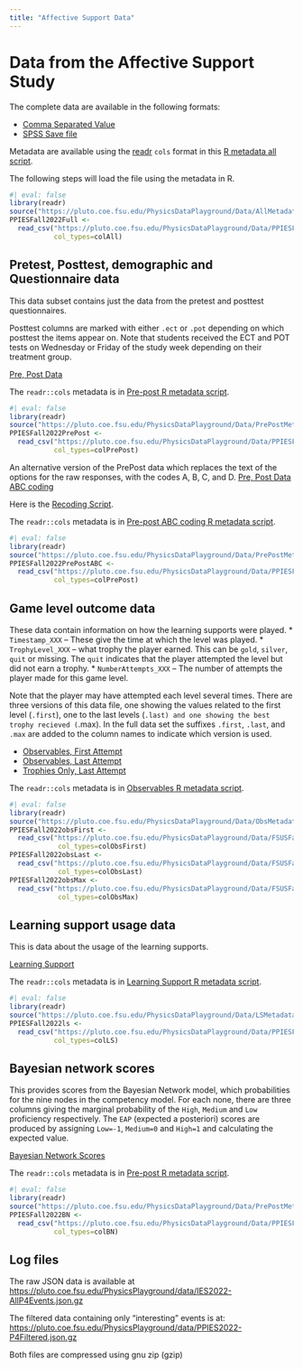 ```yaml
---
title: "Affective Support Data"
---
```


# Data from the Affective Support Study

The complete data are available in the following formats:

* [Comma Separated Value](Data/PPIESFall2022Full.csv)
* [SPSS Save file](Data/PPIESFall2022BigDaddy.sav)

Metadata are available using the [readr](https://readr.tidyverse.org/) `cols` format in
this [R metadata all script](Data/AllMetadata.R).

The following steps will load the file using the metadata in R.
```r
#| eval: false
library(readr)
source("https://pluto.coe.fsu.edu/PhysicsDataPlayground/Data/AllMetadata.R")
PPIESFall2022Full <- 
  read_csv("https://pluto.coe.fsu.edu/PhysicsDataPlayground/Data/PPIESFall2022Full.csv",
           col_types=colAll)
```


## Pretest, Posttest, demographic and Questionnaire data

This data subset contains just the data from the pretest and posttest questionnaires.

Posttest columns are marked with either `.ect` or `.pot` depending on which
posttest the items appear on.  Note that students received the ECT and POT 
tests on Wednesday or Friday of the study week depending on their treatment group.

[Pre, Post Data](Data/PPIESFall2022PrePost.csv)


The `readr::cols` metadata is in [Pre-post R metadata script]("https://pluto.coe.fsu.edu/PhysicsDataPlayground/Data/PrePostMetadata.R").

```r
#| eval: false
library(readr)
source("https://pluto.coe.fsu.edu/PhysicsDataPlayground/Data/PrePostMetadata.R")
PPIESFall2022PrePost <- 
  read_csv("https://pluto.coe.fsu.edu/PhysicsDataPlayground/Data/PPIESFall2022PrePost.csv",
           col_types=colPrePost)
```

An alternative version of the PrePost data which replaces the text of the options for the
raw responses, with the codes A, B, C, and D.
[Pre, Post Data ABC coding](Data/PPIESFall2022PrePostABC.csv)

Here is the [Recoding Script](scripts/RecodeRawData.R).

The `readr::cols` metadata is in [Pre-post ABC coding R metadata script]("https://pluto.coe.fsu.edu/PhysicsDataPlayground/Data/PrePostMetadataABC.R").

```r
#| eval: false
library(readr)
source("https://pluto.coe.fsu.edu/PhysicsDataPlayground/Data/PrePostMetadataABC.R")
PPIESFall2022PrePostABC <- 
  read_csv("https://pluto.coe.fsu.edu/PhysicsDataPlayground/Data/PPIESFall2022PrePostABC.csv",
           col_types=colPrePost)
```

## Game level outcome data

These data contain information on how the learning supports were played.
* `Timestamp_XXX` -- These give the time at which the level was played.
* `TrophyLevel_XXX` -- what trophy the player earned.  This can be `gold`,
`silver`, `quit` or missing.  The `quit` indicates that the player attempted
the level but did not earn a trophy.
* `NumberAttempts_XXX` -- The number of attempts the player made for this game level.

Note that the player may have attempted each level several times.  There 
are three versions of this data file, one showing the values related to the
first level (`.first`), one to the last levels (`.last) and one showing the best 
trophy recieved (`.max).  In the full data set the suffixes
`.first`, `.last`, and `.max` are added to the column names to indicate which
version is used.

* [Observables, First Attempt](Data/PPIESFall2022obsFirst.csv)
* [Observables, Last Attempt](Data/PPIESFall2022obsLast.csv)
* [Trophies Only, Last Attempt](Data/PPIESFall2022obsMax.csv)

The `readr::cols` metadata is in [Observables R metadata script]("https://pluto.coe.fsu.edu/PhysicsDataPlayground/Data/ObsMetadata.R").

```r
#| eval: false
library(readr)
source("https://pluto.coe.fsu.edu/PhysicsDataPlayground/Data/ObsMetadata.R")
PPIESFall2022obsFirst <-
  read_csv("https://pluto.coe.fsu.edu/PhysicsDataPlayground/Data/FSUSFall2022obsFirst.csv",
            col_types=colObsFirst)
PPIESFall2022obsLast <-
  read_csv("https://pluto.coe.fsu.edu/PhysicsDataPlayground/Data/FSUSFall2022obsFirst.csv",
            col_types=colObsLast)
PPIESFall2022obsMax <-
  read_csv("https://pluto.coe.fsu.edu/PhysicsDataPlayground/Data/FSUSFall2022obsFirst.csv",
            col_types=colObsMax)
```


## Learning support usage data

This is data about the usage of the learning supports.

[Learning Support](Data/PPIESFall2022ls.csv)

The `readr::cols` metadata is in [Learning Support R metadata script]("https://pluto.coe.fsu.edu/PhysicsDataPlayground/Data/LSMetadata.R").

```r
#| eval: false
library(readr)
source("https://pluto.coe.fsu.edu/PhysicsDataPlayground/Data/LSMetadata.R")
PPIESFall2022ls <- 
  read_csv("https://pluto.coe.fsu.edu/PhysicsDataPlayground/Data/PPIESFall2022ls.csv",
           col_types=colLS)
```


## Bayesian network scores

This provides scores from the Bayesian Network model, which probabilities
for the nine nodes in the competency model.  For each none, there are three
columns giving the marginal probability of the `High`, `Medium` and `Low`
proficiency respectively.  The `EAP` (expected a posteriori) scores are
produced by assigning `Low=-1`, `Medium=0` and `High=1` and calculating the
expected value.

[Bayesian Network Scores](Data/PPIESFall2022BN.csv)

The `readr::cols` metadata is in [Pre-post R metadata script]("https://pluto.coe.fsu.edu/PhysicsDataPlayground/Data/PrePostMetadata.R").

```r
#| eval: false
library(readr)
source("https://pluto.coe.fsu.edu/PhysicsDataPlayground/Data/PrePostMetadata.R")
PPIESFall2022BN <- 
  read_csv("https://pluto.coe.fsu.edu/PhysicsDataPlayground/Data/PPIESFall2022BN.csv",
           col_types=colBN)
```


## Log files

The raw JSON data is available at
<https://pluto.coe.fsu.edu/PhysicsPlayground/data/IES2022-AllP4Events.json.gz>

The filtered data containing only “interesting” events is at:
<https://pluto.coe.fsu.edu/PhysicsPlayground/data/PPIES2022-P4Filtered.json.gz>

Both files are compressed using gnu zip (gzip)

